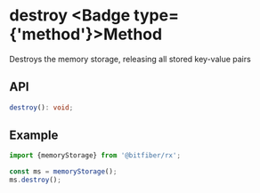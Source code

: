 
# destroy <Badge type={'method'}>Method</Badge>

Destroys the memory storage, releasing all stored key-value pairs

## API

```ts copy
destroy(): void;
```

## Example

```ts copy
import {memoryStorage} from '@bitfiber/rx';

const ms = memoryStorage();
ms.destroy();
```
